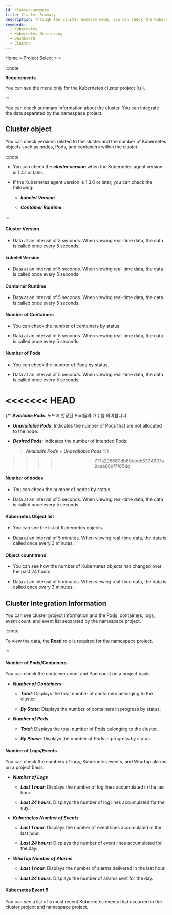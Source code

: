 ```yaml
---
id: cluster-summary
title: Cluster Summary
description: Through the Cluster Summary menu, you can check the Kubernetes object counts for nodes, pods, and containers, and you can also see the related versions within the cluster.
keywords:
  - Kubernetes
  - Kubernetes Monitoring
  - Dashboard
  - Cluster
---
```


Home &gt; Project Select &gt; <Cmdname sid="side_cluster" className="uitext" /> &gt; <Cmdname sid="side_clusterOverview" className="uitext" />

:::note

**Requirements**

You can see the <Cmdname sid="side_clusterOverview" className="uitext" /> menu only for the Kubernetes cluster project (<code class='my'>CP</code>).

:::

You can check summary information about the cluster. You can integrate the data separated by the namespace project.

## Cluster object

You can check versions related to the cluster and the number of Kubernetes objects such as nodes, Pods, and containers within the cluster. 

:::note 

- You can check the **_cluster version_** when the Kubernetes agent version is 1.4.1 or later.

- If the Kubernetes agent version is 1.3.6 or later, you can check the following: 

  - **_kubelet Version_** 

  - **_Container Runtime_**

:::

<ImgLang img='k8s-resource-cl-sum-co.png' desc='Cluster object' />

#### Cluster Version

- Data at an interval of 5 seconds. When viewing real-time data, the data is called once every 5 seconds.

#### kubelet Version

- Data at an interval of 5 seconds. When viewing real-time data, the data is called once every 5 seconds.

#### Container Runtime

- Data at an interval of 5 seconds. When viewing real-time data, the data is called once every 5 seconds.

#### Number of Containers

- You can check the number of containers by status. 

- Data at an interval of 5 seconds. When viewing real-time data, the data is called once every 5 seconds.

#### Number of Pods

- You can check the number of Pods by status. 

- Data at an interval of 5 seconds. When viewing real-time data, the data is called once every 5 seconds.

<<<<<<< HEAD
=======
{/* **_Available Pods_**: 노드에 할당된 Pod들의 개수를 의미합니다. 

- **_Unavailable Pods_**: Indicates the number of Pods that are not allocated to the node.

- **_Desired Pods_**: Indicates the number of intended Pods. 

  > **_Available Pods_** + **_Unavailable Pods_** */}

>>>>>>> 771a295660db60ebdb5334607a9cea86df7f65dd
#### Number of nodes

- You can check the number of nodes by status. 

- Data at an interval of 5 seconds. When viewing real-time data, the data is called once every 5 seconds.

#### Kubernetes Object list

- You can see the list of Kubernetes objects.

- Data at an interval of 5 minutes. When viewing real-time data, the data is called once every 3 minutes.

#### Object count trend

- You can see how the number of Kubernetes objects has changed over the past 24 hours.

- Data at an interval of 5 minutes. When viewing real-time data, the data is called once every 3 minutes.

## Cluster Integration Information

You can see cluster project information and the Pods, containers, logs, event count, and event list separated by the namespace project.

:::note 

To view the data, the **Read** role is required for the namespace project. 

:::

<ImgLang img='k8s-resource-cl-sum-ci.png' desc='Cluster integrated infomation' />

#### Number of Pods/Containers

You can check the container count and Pod count on a project basis. 

- **_Number of Containers_** 

  - **_Total_**: Displays the total number of containers belonging to the cluster. 

  - **_By State_**: Displays the number of containers in progress by status.

- **_Number of Pods_**

  - **_Total_**: Displays the total number of Pods belonging to the cluster. 

  - **_By Phase_**: Displays the number of Pods in progress by status. 

#### Number of Logs/Events

You can check the numbers of logs, Kubernetes events, and WhaTap alarms on a project basis. 

- **_Number of Logs_**

  - **_Last 1 hour_**: Displays the number of log lines accumulated in the last hour. 

  - **_Last 24 hours_**: Displays the number of log lines accumulated for the day. 

- **_Kubernetes Number of Events_**

  - **_Last 1 hour_**: Displays the number of event lines accumulated in the last hour. 

  - **_Last 24 hours_**: Displays the number of event lines accumulated for the day. 

- **_WhaTap Number of Alarms_**

  - **_Last 1 hour_**: Displays the number of alarms delivered in the last hour. 

  - **_Last 24 hours_**: Displays the number of alarms sent for the day. 

#### Kubernetes Event 5

You can see a list of 5 most recent Kubernetes events that occurred in the cluster project and namespace project.
